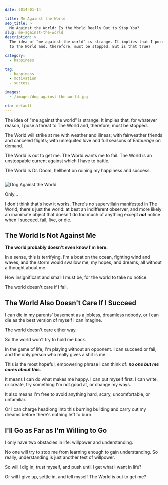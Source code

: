 ```yaml
---
date: 2014-01-14

title: Me Against the World
seo_title: >
  Me Against the World: Is the World Really Out to Stop You?
slug: me-against-the-world
description: >
  The idea of “me against the world” is strange. It implies that I pose a threat
  to The World and, therefore, must be stopped. But is that true?

category:
  - happiness

tag:
  - happiness
  - motivation
  - success

images:
  - /images/dog-against-the-world.jpg

cta: default
---
```



The idea of "me against the world" is strange. It implies that, for whatever
reason, I pose a threat to The World and, therefore, must be stopped.

The World will strike at me with weather and illness; with fairweather friends
and canceled flights; with unrequited love and full seasons of _Entourage_ on
demand.

The World is out to get me. The World wants me to fail. The World is an
unstoppable current against which I have to battle.

The World is Dr. Doom, hellbent on ruining my happiness and success.

<Image caption="The World is out to get this dog, too. Look how thoughtful he is.">

![Dog Against the World.](images/dog-against-the-world.jpg)

</Image>

Only...

I don't think that's how it works. There's no supervillain manifested in The
World; there's just the world: at best an indifferent observer, and more likely
an inanimate object that doesn't do too much of anything except **_not_** notice
when I succeed, fail, live, or die.

## The World Is Not Against Me

**The world probably doesn't even know I'm here.**

In a sense, this is terrifying. I'm a boat on the ocean, fighting wind and
waves, and the storm would swallow me, my hopes, and dreams, all without a
thought about me.

How insignificant and small I must be, for the world to take no notice.

The world doesn't care if I fail.

## The World Also Doesn't Care If I Succeed

I can die in my parents' basement as a jobless, dreamless nobody, or I can die
as the best version of myself I can imagine.

The world doesn't care either way.

So the world won't try to hold me back.

In the game of life, I'm playing without an opponent. I can succeed or fail, and
the only person who really gives a shit is me.

This is the most hopeful, empowering phrase I can think of: **_no one but me
cares about this._**

It means I can do what makes me happy. I can put myself first. I can write, or
create, try something I'm not good at, or change my ways.

It also means I'm free to avoid anything hard, scary, uncomfortable, or
unfamiliar.

Or I can charge headlong into this burning building and carry out my dreams
before there's nothing left to burn.

## I'll Go as Far as I'm Willing to Go

I only have two obstacles in life: willpower and understanding.

No one will try to stop me from learning enough to gain understanding. So
really, understanding is just another test of willpower.

So will I dig in, trust myself, and push until I get what I want in life?

Or will I give up, settle in, and tell myself The World is out to get me?

